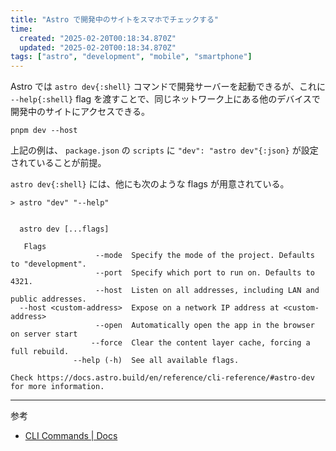 ```yaml
---
title: "Astro で開発中のサイトをスマホでチェックする"
time:
  created: "2025-02-20T00:18:34.870Z"
  updated: "2025-02-20T00:18:34.870Z"
tags: ["astro", "development", "mobile", "smartphone"]
---
```


Astro では `astro dev{:shell}` コマンドで開発サーバーを起動できるが、これに `--help{:shell}` flag を渡すことで、同じネットワーク上にある他のデバイスで開発中のサイトにアクセスできる。

```shell
pnpm dev --host
```

上記の例は、 `package.json` の `scripts` に `"dev": "astro dev"{:json}` が設定されていることが前提。

`astro dev{:shell}` には、他にも次のような flags が用意されている。

```shell title="Terminal"
> astro "dev" "--help"


  astro dev [...flags]

   Flags 
                   --mode  Specify the mode of the project. Defaults to "development".
                   --port  Specify which port to run on. Defaults to 4321.
                   --host  Listen on all addresses, including LAN and public addresses.
  --host <custom-address>  Expose on a network IP address at <custom-address>
                   --open  Automatically open the app in the browser on server start
                  --force  Clear the content layer cache, forcing a full rebuild.
              --help (-h)  See all available flags.

Check https://docs.astro.build/en/reference/cli-reference/#astro-dev for more information.
```

---

参考

- [CLI Commands | Docs](https://docs.astro.build/en/reference/cli-reference/#astro-dev)

